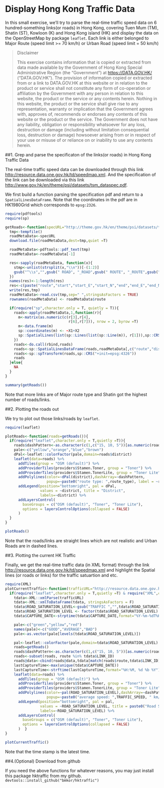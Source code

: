 # Display Hong Kong Traffic Data

In this small exercise, we'll try to parse the real-time traffic speed data on 6 hundred-something links(or roads) in Hong Kong, covering Tuen Mum (TM), Shatin (ST), Kowloon (K) and Hong Kong island (HK) and display the data on the OpenStreetMap by package `leaflet`. Each link is either belonged to Major Route (speed limit >= 70 km/h) or Urban Road (speed limit = 50 km/h)

>Disclaimer
>
>This exercise contains information that is copied or extracted from data made available by the Government of Hong Kong Special Administrative Region (the "Government") at <https://DATA.GOV.HK/> ("DATA.GOV.HK"). The provision of information copied or extracted from or a link to DATA.GOV.HK at this website or in relation to the product or service shall not constitute any form of co-operation or affiliation by the Government with any person in relation to this website, the product or the service or any contents herein. Nothing in this website, the product or the service shall give rise to any representation, warranty or implication that the Government agrees with, approves of, recommends or endorses any contents of this website or the product or the service. The Government does not have any liability, obligation or responsibility whatsoever for any loss, destruction or damage (including without limitation consequential loss, destruction or damage) howsoever arising from or in respect of your use or misuse of or reliance on or inability to use any contents herein.

##1. Grep and parse the specificaton of the links(or roads) in Hong Kong Traffic Data

The real-time traffic speed data can be downloaded through this link <http://resource.data.one.gov.hk/td/speedmap.xml>. And the specification of the link can be downloaded via this link <http://www.gov.hk/en/theme/psi/datasets/tsm_dataspec.pdf>.

We first build a function parsing the specification pdf and return to a `SpatialLinesDataFrame`. Note that the coordinates in the pdf are in HK1980Grid which corresponds to `epsg:2326`.

```r
require(pdftools)
require(sp)

getRoads<-function(specURL="http://theme.gov.hk/en/theme/psi/datasets/tsm_dataspec.pdf"){
  tmp<-tempfile()
  roadMetaData<-specURL
  download.file(roadMetaData,dest=tmp,quiet =T)

  roadMetaData<-pdftools::pdf_text(tmp)
  roadMetaData<-roadMetaData[-1]

  res<-sapply(roadMetaData, function(x){
    stmp<-unlist(strsplit(x,"\\n"))[-(1:2)]
    gsub("^\\s","",gsub(" ROAD", "_ROAD",gsub(" ROUTE", "_ROUTE",gsub("\\s+"," ",stmp))))
  })
  names(res)<-1:length(res)
  res<-c(paste("route","start","start_E","start_N","end","end_E","end_N","district","route_type",sep=" "),as.vector(unlist(res)))
  write(res,tmp)
  roadMetaData<-read.csv(tmp,sep=" ",stringsAsFactors = TRUE)
  rownames(roadMetaData) <- roadMetaData$route

  if(require("sp",character.only = T, quietly = T)){
    roads<-apply(roadMetaData,1,function(r){
      m<-matrix(as.numeric(c(r[3],r[4],
                             r[6],r[7])), nrow = 2, byrow =T)
      m<-data.frame(m)
      sp::coordinates(m) <- ~X1+X2
      sp::SpatialLines(list(sp::Lines(list(sp::Line(m)), r[1])),sp::CRS("+init=epsg:2326"))
    })
    roads<-do.call(rbind,roads)
    roads<-sp::SpatialLinesDataFrame(roads,roadMetaData[,c("route","district","route_type")])
    roads<-sp::spTransform(roads,sp::CRS("+init=epsg:4326"))
    roads
  }else{
    NA
  }
}

summary(getRoads())
```

Note that more links are of Major route type and Shatin got the highest number of roads/links.

##2. Plotting the roads out

We try to plot out those links/roads by `leaflet`. 

```r
require(leaflet)

plotRoads<-function(roads=getRoads()){
  if(require("leaflet",character.only = T,quietly =T)){
    roads$dashPattern<-as.character(c(1,c("15, 10, 5"))[as.numeric(roads$route_type)])
    pale<-c("yellow","orange","blue","brown")
    dPal<-leaflet::colorFactor(pale,domain=roads$district)
    leaflet(data=roads) %>%
      addTiles(group = "OSM (default)") %>%
      addProviderTiles(providers$Stamen.Toner, group = "Toner") %>%
      addProviderTiles(providers$Stamen.TonerLite, group = "Toner Lite") %>%
      addPolylines(color=~dPal(district),dashArray=~dashPattern,
                   popup=~paste0("route type: ",route_type), label = ~route) %>%
      addLegend(position="bottomright", pal = dPal,
                values = ~district, title = "District",
                labels=~district) %>%
      addLayersControl(
        baseGroups = c("OSM (default)", "Toner", "Toner Lite"),
        options = layersControlOptions(collapsed = FALSE)
      )
  }
}

plotRoads()
````
Note that the roads/links are straight lines which are not realistic and Urban Roads are in dashed lines.

##3. Plotting the current HK Traffic

Finally, we get the real-time traffic data (in XML format) through the link <http://resource.data.one.gov.hk/td/speedmap.xml> and highlight the Spatial lines (or roads or links) for the traffic satuartion and etc.

````r
require(XML)
plotCurrentTraffic<-function(trafficURL="http://resource.data.one.gov.hk/td/speedmap.xml"){
  if(require("leaflet",character.only = T,quietly =T) & require("XML",character.only = T,quietly =T)){
    tdata<-XML::xmlParse(trafficURL)
    tdata<-XML::xmlToDataFrame(tdata, stringsAsFactors = F)
    tdata$ROAD_SATURATION_LEVEL<-gsub("TRAFFIC ","",tdata$ROAD_SATURATION_LEVEL)
    tdata$ROAD_SATURATION_LEVEL <- factor(tdata$ROAD_SATURATION_LEVEL)
    tdata$CAPTURE_DATE<-strptime(tdata$CAPTURE_DATE,format="%Y-%m-%dT%H:%M:%S")

    pale<-c("green","yellow","red")
    names(pale)<-c("GOOD","AVERAGE","BAD")
    pale<-as.vector(pale[levels(tdata$ROAD_SATURATION_LEVEL)])

    pal<-leaflet::colorFactor(pale,domain=tdata$ROAD_SATURATION_LEVEL)
    roads=getRoads()
    roads$dashPattern<-as.character(c(1,c("15, 10, 5"))[as.numeric(roads$route_type)])
    roads<-subset(roads, route %in% tdata$LINK_ID)
    roads@data<-cbind(roads@data,tdata[match(roads$route,tdata$LINK_ID),])
    lastCaptureTime<-max(unique(tdata$CAPTURE_DATE))
    lastCaptureTime<-strftime(lastCaptureTime,format="%H:%M, %d %b %Y")
    leaflet(data=roads) %>%
      addTiles(group = "OSM (default)") %>%
      addProviderTiles(providers$Stamen.Toner, group = "Toner") %>%
      addProviderTiles(providers$Stamen.TonerLite, group = "Toner Lite") %>%
      addPolylines(color=~pal(ROAD_SATURATION_LEVEL),dashArray=~dashPattern,
                   popup=~paste0("average speed: ",TRAFFIC_SPEED, " km/h"), label = ~route) %>%
      addLegend(position="bottomright", pal = pal,
                values = ~ROAD_SATURATION_LEVEL, title = paste0("Road Saturation Level at ",lastCaptureTime),
                labels=~ROAD_SATURATION_LEVEL) %>%
      addLayersControl(
        baseGroups = c("OSM (default)", "Toner", "Toner Lite"),
        options = layersControlOptions(collapsed = FALSE)
      )  }
}

plotCurrentTraffic()
````

Note that the time stamp is the latest time.

##4.(Optional) Download from github

If you need the above functions for whatever reasons, you may just install this package hktraffic from my github.
`devtools::install_github("bmkor/hktraffic")`

